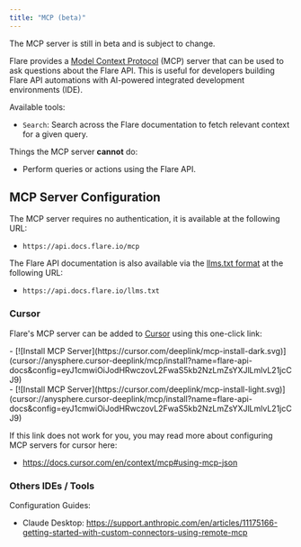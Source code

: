 ```yaml
---
title: "MCP (beta)"
---
```


<Note>
The MCP server is still in beta and is subject to change.
</Note>

Flare provides a [Model Context Protocol](https://modelcontextprotocol.io/) (MCP) server that can be used to ask questions about the Flare API.
This is useful for developers building Flare API automations with AI-powered integrated development environments (IDE).

Available tools:
- `Search`: Search across the Flare documentation to fetch relevant context for a given query.

Things the MCP server **cannot** do:
- Perform queries or actions using the Flare API.

## MCP Server Configuration

The MCP server requires no authentication, it is available at the following URL:
- `https://api.docs.flare.io/mcp`

The Flare API documentation is also available via the [llms.txt format](https://llmstxt.org/) at the following URL:
- `https://api.docs.flare.io/llms.txt`

### Cursor

Flare's MCP server can be added to [Cursor](https://cursor.com/) using this one-click link:

<div className="block dark:hidden">
- [![Install MCP Server](https://cursor.com/deeplink/mcp-install-dark.svg)](cursor://anysphere.cursor-deeplink/mcp/install?name=flare-api-docs&config=eyJ1cmwiOiJodHRwczovL2FwaS5kb2NzLmZsYXJlLmlvL21jcCJ9)
</div>

<div className="hidden dark:block">
- [![Install MCP Server](https://cursor.com/deeplink/mcp-install-light.svg)](cursor://anysphere.cursor-deeplink/mcp/install?name=flare-api-docs&config=eyJ1cmwiOiJodHRwczovL2FwaS5kb2NzLmZsYXJlLmlvL21jcCJ9)
</div>

If this link does not work for you, you may read more about configuring MCP servers for cursor here:
- https://docs.cursor.com/en/context/mcp#using-mcp-json

### Others IDEs / Tools

Configuration Guides:
- Claude Desktop: https://support.anthropic.com/en/articles/11175166-getting-started-with-custom-connectors-using-remote-mcp
